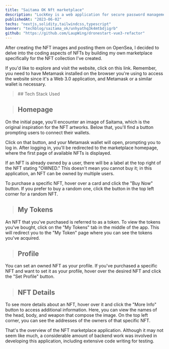 ```yaml
---
title: "Saitama OK Nft marketplace"
description: "LockKey is a web application for secure password management, leveraging Vue, Next.js, and Firebase."
publishedAt: "2023-06-02"
techs: "nextjs,solidity,tailwindcss,typescript"
banner: "techblog/saitama_ok/unhyathq3k4mtbdjigrb"
github: "https://github.com/LaupWing/dronestart-vue3-refactor"
---
```


After creating the NFT images and posting them on OpenSea, I decided to delve into the coding aspects of NFTs by building my own marketplace specifically for the NFT collection I've created.

If you'd like to explore and visit the website, click on this link. Remember, you need to have Metamask installed on the browser you're using to access the website since it's a Web 3.0 application, and Metamask or a similar wallet is necessary.

<blockquote className='with-icons'>
  ## Tech Stack Used
  <div className='not-prose mt-2'>
    <TechIcons techs={['nextjs', 'tailwindcss', 'solidity']} />
  </div>
</blockquote>

> ## **Homepage**

On the initial page, you'll encounter an image of Saitama, which is the original inspiration for the NFT artworks. Below that, you'll find a button prompting users to connect their wallets.

Click on that button, and your Metamask wallet will open, prompting you to log in. After logging in, you'll be redirected to the marketplace homepage, where the first page of available NFTs is displayed.

If an NFT is already owned by a user, there will be a label at the top right of the NFT stating "OWNED." This doesn't mean you cannot buy it; in this application, an NFT can be owned by multiple users.

To purchase a specific NFT, hover over a card and click the "Buy Now" button. If you prefer to buy a random one, click the button in the top left corner for a random NFT.

> ## **My Tokens**

An NFT that you've purchased is referred to as a token. To view the tokens you've bought, click on the "My Tokens" tab in the middle of the app. This will redirect you to the "My Token" page where you can see the tokens you've acquired.

> ## **Profile**

You can set an owned NFT as your profile. If you've purchased a specific NFT and want to set it as your profile, hover over the desired NFT and click the "Set Profile" button.

> ## **NFT Details**

To see more details about an NFT, hover over it and click the "More Info" button to access additional information. Here, you can view the names of the head, body, and weapon that compose the image. On the top left corner, you can see the addresses of the owners of that specific NFT.

That's the overview of the NFT marketplace application. Although it may not seem like much, a considerable amount of backend work was involved in developing this application, including extensive code writing for testing.